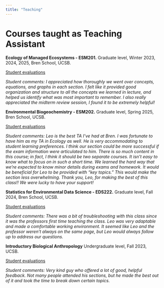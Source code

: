 ```yaml
---
title: "Teaching"
---
```


# Courses taught as Teaching Assistant

**Ecology of Managed Ecosystems - ESM201.** Graduate level, Winter 2023, 2024, 2025, Bren School, UCSB.

[Student evaluations](evals/ESM201 - Evaluations.pdf)

*Student comments: I appreciated how thoroughly we went over concepts, equations, and graphs in each section. I felt like it provided good organization and structure to all the concepts we learned in lecture, and helped us identify what was most important to remember. I also really appreciated the midterm review session, I found it to be extremely helpful!*

**Environmental Biogeochemistry - ESM202.** Graduate level, Spring 2025, Bren School, UCSB.

[Student evaluations](evals/ESM202 - Evaluations.pdf)

*Student comments: Leo is the best TA I've had at Bren. I was fortunate to have him as my TA in Ecology as well. He is very accommodating to student learning preferences. I think our section could be more successful if the exam information were articulated to him. There is so much content in this course; in fact, I think it should be two separate courses. It isn't easy to know what to focus on in such a short time. We learned the hard way that we're expected to know minor details during exams and homework. It would be beneficial for Leo to be provided with "key topics." This would make the section less overwhelming. Thank you, Leo, for making the best of this class!! We were lucky to have your support!*

**Statistics for Environmental Data Science - EDS222.** Graduate level, Fall 2024, Bren School, UCSB.

[Student evaluations](evals/EDS222-Fall2024.pdf)

*Student comments: There was a bit of troubleshooting with this class since it was the professors first time teaching the class. Leo was very adaptable and made a comfortable working environment. It seemed like Leo and the professor weren't always on the same page, but Leo would always follow up to address our questions.*

**Introductory Biological Anthropology** Undergraduate level, Fall 2023, UCSB.

[Student evaluations](evals/Anth5 - Evaluations.pdf)

*Student comments: Very kind guy who offered a lot of good, helpful feedback. Not many people attended his sections, but he made the best out of it and took the time to break down certain topics.*
